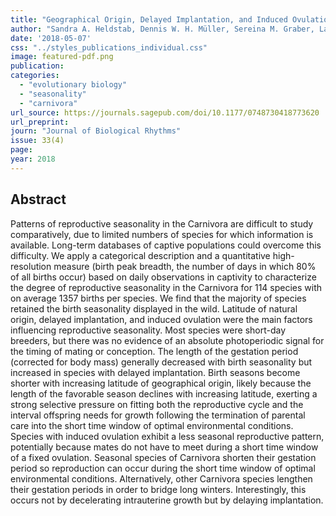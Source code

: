 ```yaml
---
title: "Geographical Origin, Delayed Implantation, and Induced Ovulation Explain Reproductive Seasonality in the Carnivora"
author: "Sandra A. Heldstab, Dennis W. H. Müller, Sereina M. Graber, Laurie Bingaman Lackey, Eberhard Rensch, Jean-Michel Hatt, Philipp Zerbe, Marcus Clauss"
date: '2018-05-07'
css: "../styles_publications_individual.css"
image: featured-pdf.png
publication: 
categories:
  - "evolutionary biology"
  - "seasonality"
  - "carnivora" 
url_source: https://journals.sagepub.com/doi/10.1177/0748730418773620
url_preprint: 
journ: "Journal of Biological Rhythms"
issue: 33(4)
page: 
year: 2018
---
```


## Abstract

Patterns of reproductive seasonality in the Carnivora are difficult to study comparatively, due to limited numbers of species for which information is available. Long-term databases of captive populations could overcome this difficulty. We apply a categorical description and a quantitative high-resolution measure (birth peak breadth, the number of days in which 80% of all births occur) based on daily observations in captivity to characterize the degree of reproductive seasonality in the Carnivora for 114 species with on average 1357 births per species. We find that the majority of species retained the birth seasonality displayed in the wild. Latitude of natural origin, delayed implantation, and induced ovulation were the main factors influencing reproductive seasonality. Most species were short-day breeders, but there was no evidence of an absolute photoperiodic signal for the timing of mating or conception. The length of the gestation period (corrected for body mass) generally decreased with birth seasonality but increased in species with delayed implantation. Birth seasons become shorter with increasing latitude of geographical origin, likely because the length of the favorable season declines with increasing latitude, exerting a strong selective pressure on fitting both the reproductive cycle and the interval offspring needs for growth following the termination of parental care into the short time window of optimal environmental conditions. Species with induced ovulation exhibit a less seasonal reproductive pattern, potentially because mates do not have to meet during a short time window of a fixed ovulation. Seasonal species of Carnivora shorten their gestation period so reproduction can occur during the short time window of optimal environmental conditions. Alternatively, other Carnivora species lengthen their gestation periods in order to bridge long winters. Interestingly, this occurs not by decelerating intrauterine growth but by delaying implantation.
